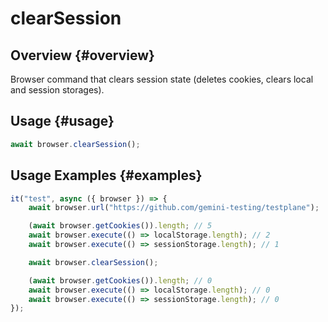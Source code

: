 # clearSession

## Overview {#overview}

Browser command that clears session state (deletes cookies, clears local and session storages).

## Usage {#usage}

```javascript
await browser.clearSession();
```

## Usage Examples {#examples}

```typescript
it("test", async ({ browser }) => {
    await browser.url("https://github.com/gemini-testing/testplane");

    (await browser.getCookies()).length; // 5
    await browser.execute(() => localStorage.length); // 2
    await browser.execute(() => sessionStorage.length); // 1

    await browser.clearSession();

    (await browser.getCookies()).length; // 0
    await browser.execute(() => localStorage.length); // 0
    await browser.execute(() => sessionStorage.length); // 0
});
```
